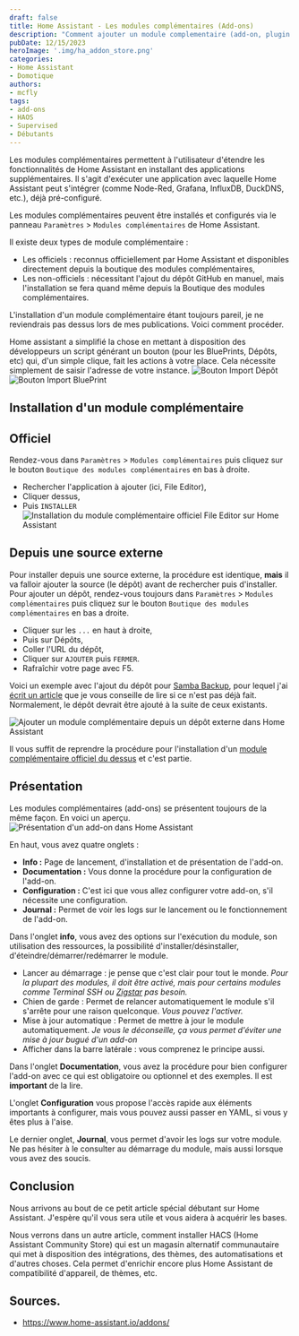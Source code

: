```yaml
---
draft: false
title: Home Assistant - Les modules complémentaires (Add-ons)
description: "Comment ajouter un module complementaire (add-on, plugin ou extension) sur Home Assistant depuuis le magasin officiel mais aussi depuis un dépot externe."
pubDate: 12/15/2023
heroImage: '.img/ha_addon_store.png'
categories:
- Home Assistant
- Domotique
authors: 
- mcfly
tags:
- add-ons
- HAOS
- Supervised
- Débutants
---
```



Les modules complémentaires permettent à l'utilisateur d'étendre les fonctionnalités de Home Assistant en installant des applications supplémentaires. 
Il s'agit d'exécuter une application avec laquelle Home Assistant peut s'intégrer (comme Node-Red, Grafana, InfluxDB, DuckDNS, etc.), déjà pré-configuré.

Les modules complémentaires peuvent être installés et configurés via le panneau `Paramètres` > `Modules complémentaires` de Home Assistant. 

Il existe deux types de module complémentaire :
* Les officiels : reconnus officiellement par Home Assistant et disponibles directement depuis la boutique des modules complémentaires,
* Les non-officiels : nécessitant l'ajout du dépôt GitHub en manuel, mais l'installation se fera quand même depuis la Boutique des modules complémentaires.

L'installation d'un module complémentaire étant toujours pareil, je ne reviendrais pas dessus lors de mes publications. Voici comment procéder.

<Alert type="info">Home assistant a simplifié la chose en mettant à disposition des développeurs un script générant un bouton (pour les BluePrints, Dépôts, etc) qui, d'un simple clique, fait les actions à votre place. Cela nécessite simplement de saisir l'adresse de votre instance. ![Bouton Import Dépôt](.img/repository_import.svg)![Bouton Import BluePrint](.img/blueprint_import.svg)</Alert>

## Installation d'un module complémentaire
## Officiel
Rendez-vous dans `Paramètres` > `Modules complémentaires` puis cliquez sur le bouton `Boutique des modules complémentaires` en bas à droite.
* Rechercher l'application  à ajouter (ici, File Editor),
* Cliquer dessus,
* Puis `INSTALLER`
![Installation du module complémentaire officiel File Editor sur Home Assistant](.img/ha_file_editor_installation.gif)

## Depuis une source externe
Pour installer depuis une source externe, la procédure est identique, **mais** il va falloir ajouter la source (le dépôt) avant de rechercher puis d'installer.
Pour ajouter un dépôt, rendez-vous toujours dans `Paramètres` > `Modules complémentaires` puis cliquez sur le bouton `Boutique des modules complémentaires` en bas a droite.
* Cliquer sur les `...` en haut à droite,
* Puis sur Dépôts,
* Coller l'URL du dépôt,
* Cliquer sur `AJOUTER` puis `FERMER`.
* Rafraîchir votre page avec F5.

Voici un exemple avec l'ajout du dépôt pour [Samba Backup](https://github.com/thomasmauerer/hassio-addons), pour lequel j'ai [écrit un article](/blog/ha_backups) que je vous conseille de lire si ce n'est pas déjà fait.
Normalement, le dépôt devrait être ajouté à la suite de ceux existants.

![Ajouter un module complémentaire depuis un dépôt externe dans Home Assistant](.img/ha_addons_depot_externe.gif)

Il vous suffit de reprendre la procédure pour l'installation d'un [module complémentaire officiel du dessus](#Officiel) et c'est partie.

## Présentation
Les modules complémentaires (add-ons) se présentent toujours de la même façon. En voici un aperçu.
![Présentation d'un add-on dans Home Assistant](.img/presentation_add-on.png)

En haut, vous avez quatre onglets :
* **Info :** Page de lancement, d'installation et de présentation de l'add-on.
* **Documentation :** Vous donne la procédure pour la configuration de l'add-on.
* **Configuration :** C'est ici que vous allez configurer votre add-on, s'il nécessite une configuration.
* **Journal :** Permet de voir les logs sur le lancement ou le fonctionnement de l'add-on.

Dans l'onglet **info**, vous avez des options sur l'exécution du module, son utilisation des ressources, la possibilité d'installer/désinstaller, d'éteindre/démarrer/redémarrer le module.
* Lancer au démarrage : je pense que c'est clair pour tout le monde. *Pour la plupart des modules, il doit être activé, mais pour certains modules comme Terminal SSH ou [Zigstar](/blog/ha_flasher_sonoff_zigbee) pas besoin.*
* Chien de garde : Permet de relancer automatiquement le module s'il s'arrête pour une raison quelconque. *Vous pouvez l'activer.*
* Mise à jour automatique : Permet de mettre à jour le module automatiquement. *Je vous le déconseille, ça vous permet d'éviter une mise à jour bugué d'un add-on*
* Afficher dans la barre latérale : vous comprenez le principe aussi.

Dans l'onglet **Documentation**, vous avez la procédure pour bien configurer l'add-on avec ce qui est obligatoire ou optionnel et des exemples. Il est **important** de la lire.

L'onglet **Configuration** vous propose l'accès rapide aux éléments importants à configurer, mais vous pouvez aussi passer en YAML, si vous y êtes plus à l'aise.

Le dernier onglet, **Journal**, vous permet d'avoir les logs sur votre module. Ne pas hésiter à le consulter au démarrage du module, mais aussi lorsque vous avez des soucis.

## Conclusion
Nous arrivons au bout de ce petit article spécial débutant sur Home Assistant. J'espère qu'il vous sera utile et vous aidera à acquérir les bases.

Nous verrons dans un autre article, comment installer HACS (Home Assistant Community Store) qui est un magasin alternatif communautaire qui met à disposition des intégrations, des thèmes, des automatisations et d'autres choses.
Cela permet d'enrichir encore plus Home Assistant de compatibilité d'appareil, de thèmes, etc.

## Sources.
* https://www.home-assistant.io/addons/